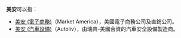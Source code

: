 '''美安'''可以指：
*[[美安_(電子商務)|美安 (電子商務)]]（Market America），美國電子商務公司及直銷公司。
* [[美安_(汽車設備)|美安 (汽車設備)]]（Autoliv），由瑞典-美國合資的汽車安全設備製造商。
{{disambig|Cat=組織機構消歧義}}